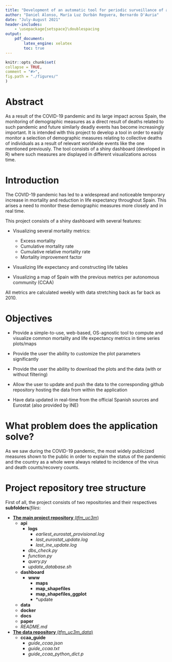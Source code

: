 ```yaml
---
title: "Development of an automatic tool for periodic surveillance of actuarial and demographic indicators"
author: "Daniel Alonso, María Luz Durbán Reguera, Bernardo D'Auria"
date: "July-August 2021"
header-includes:
    - \usepackage{setspace}\doublespacing
output: 
    pdf_document:
        latex_engine: xelatex
        toc: true
---
```


```r
knitr::opts_chunk$set(
collapse = TRUE,
comment = "#>",
fig.path = "./figures/"
)
```

\newpage

# Abstract

As a result of the COVID-19 pandemic and its large impact across Spain, the monitoring of demographic measures as a direct result of deaths related to such pandemic and future similarly deadly events has become increasingly important. It is intended with this project to develop a tool in order to easily monitor a selection of demographic measures relating to collective deaths of individuals as a result of relevant worldwide events like the one mentioned previously. The tool consists of a shiny dashboard (developed in R) where such measures are displayed in different visualizations across time.

# Introduction

The COVID-19 pandemic has led to a widespread and noticeable temporary increase in mortality and reduction in life expectancy throughout Spain. This arises a need to monitor these demographic measures more closely and in real time. 

This project consists of a shiny dashboard with several features:

- Visualizing several mortality metrics:
    - Excess mortality
    - Cumulative mortality rate
    - Cumulative relative mortality rate
    - Mortality improvement factor

- Visualizing life expectancy and constructing life tables

- Visualizing a map of Spain with the previous metrics per autonomous community (CCAA)

All metrics are calculated weekly with data stretching back as far back as 2010.

# Objectives

- Provide a simple-to-use, web-based, OS-agnostic tool to compute and visualize common mortality and life expectancy metrics in time series plots/maps

- Provide the user the ability to customize the plot parameters significantly

- Provide the user the ability to download the plots and the data (with or without filtering)

- Allow the user to update and push the data to the corresponding github repository hosting the data from within the application

- Have data updated in real-time from the official Spanish sources and Eurostat (also provided by INE)

# What problem does the application solve?

As we saw during the COVID-19 pandemic, the most widely publicized measures shown to the public in order to explain the status of the pandemic and the country as a whole were always related to incidence of the virus and death counts/recovery counts.

# Project repository tree structure

First of all, the project consists of two repositories and their respectives **subfolders**/*files*:

- [**The main project repository** (*tfm_uc3m*)](https://github.com/dreth/tfm_uc3m)
    - **api**
        - **logs**
            - *earliest_eurostat_provisional.log*
            - *last_eurostat_update.log*
            - *last_ine_update.log*
        - *dbs_check.py*
        - *function.py*
        - *query.py*
        - *update_database.sh*
    - **dashboard**
        - **www**
            - **maps**
            - **map_shapefiles**
            - **map_shapefiles_ggplot**
            - *update
    - **data**
    - **docker**
    - **docs**
    - **paper**
    - *README.md*

- [**The data repository** (*tfm_uc3m_data*)](https://github.com/dreth/tfm_c3m_data)
    - **ccaa_guide**
        - *guide_ccaa.json*
        - *guide_ccaa.txt*
        - *guide_ccaa_python_dict.p*

